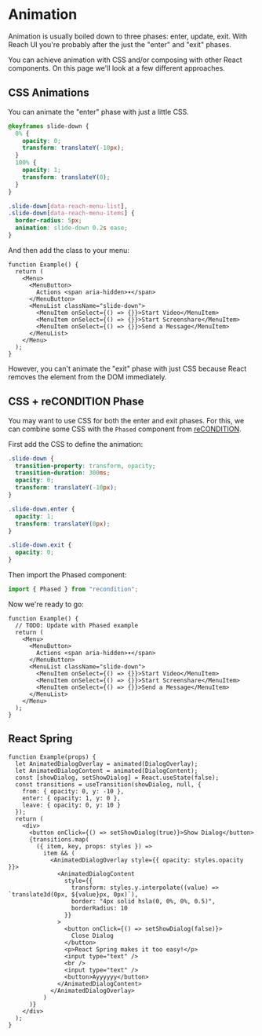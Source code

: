 
<SEO
  title="Animation"
  description="Guidelines for animating components in Reach UI"
/>

# Animation

Animation is usually boiled down to three phases: enter, update, exit. With Reach UI you're probably after the just the "enter" and "exit" phases.

You can achieve animation with CSS and/or composing with other React components. On this page we'll look at a few different approaches.

## CSS Animations

You can animate the "enter" phase with just a little CSS.

```css
@keyframes slide-down {
  0% {
    opacity: 0;
    transform: translateY(-10px);
  }
  100% {
    opacity: 1;
    transform: translateY(0);
  }
}

.slide-down[data-reach-menu-list],
.slide-down[data-reach-menu-items] {
  border-radius: 5px;
  animation: slide-down 0.2s ease;
}
```

And then add the class to your menu:

```jsx-live
function Example() {
  return (
    <Menu>
      <MenuButton>
        Actions <span aria-hidden>▾</span>
      </MenuButton>
      <MenuList className="slide-down">
        <MenuItem onSelect={() => {}}>Start Video</MenuItem>
        <MenuItem onSelect={() => {}}>Start Screenshare</MenuItem>
        <MenuItem onSelect={() => {}}>Send a Message</MenuItem>
      </MenuList>
    </Menu>
  );
}
```

However, you can't animate the "exit" phase with just CSS because React removes the element from the DOM immediately.

## CSS + reCONDITION Phase

You may want to use CSS for both the enter and exit phases. For this, we can combine some CSS with the `Phased` component from [reCONDITION](https://github.com/theKashey/recondition).

First add the CSS to define the animation:

```css
.slide-down {
  transition-property: transform, opacity;
  transition-duration: 300ms;
  opacity: 0;
  transform: translateY(-10px);
}

.slide-down.enter {
  opacity: 1;
  transform: translateY(0px);
}

.slide-down.exit {
  opacity: 0;
}
```

Then import the Phased component:

```jsx
import { Phased } from "recondition";
```

Now we're ready to go:

```jsx-live
function Example() {
  // TODO: Update with Phased example
  return (
    <Menu>
      <MenuButton>
        Actions <span aria-hidden>▾</span>
      </MenuButton>
      <MenuList className="slide-down">
        <MenuItem onSelect={() => {}}>Start Video</MenuItem>
        <MenuItem onSelect={() => {}}>Start Screenshare</MenuItem>
        <MenuItem onSelect={() => {}}>Send a Message</MenuItem>
      </MenuList>
    </Menu>
  );
}
```

## React Spring

```jsx-live
function Example(props) {
  let AnimatedDialogOverlay = animated(DialogOverlay);
  let AnimatedDialogContent = animated(DialogContent);
  const [showDialog, setShowDialog] = React.useState(false);
  const transitions = useTransition(showDialog, null, {
    from: { opacity: 0, y: -10 },
    enter: { opacity: 1, y: 0 },
    leave: { opacity: 0, y: 10 }
  });
  return (
    <div>
      <button onClick={() => setShowDialog(true)}>Show Dialog</button>
      {transitions.map(
        ({ item, key, props: styles }) =>
          item && (
            <AnimatedDialogOverlay style={{ opacity: styles.opacity }}>
              <AnimatedDialogContent
                style={{
                  transform: styles.y.interpolate((value) => `translate3d(0px, ${value}px, 0px)`),
                  border: "4px solid hsla(0, 0%, 0%, 0.5)",
                  borderRadius: 10
                }}
              >
                <button onClick={() => setShowDialog(false)}>
                  Close Dialog
                </button>
                <p>React Spring makes it too easy!</p>
                <input type="text" />
                <br />
                <input type="text" />
                <button>Ayyyyyy</button>
              </AnimatedDialogContent>
            </AnimatedDialogOverlay>
          )
      )}
    </div>
  );
}
```
